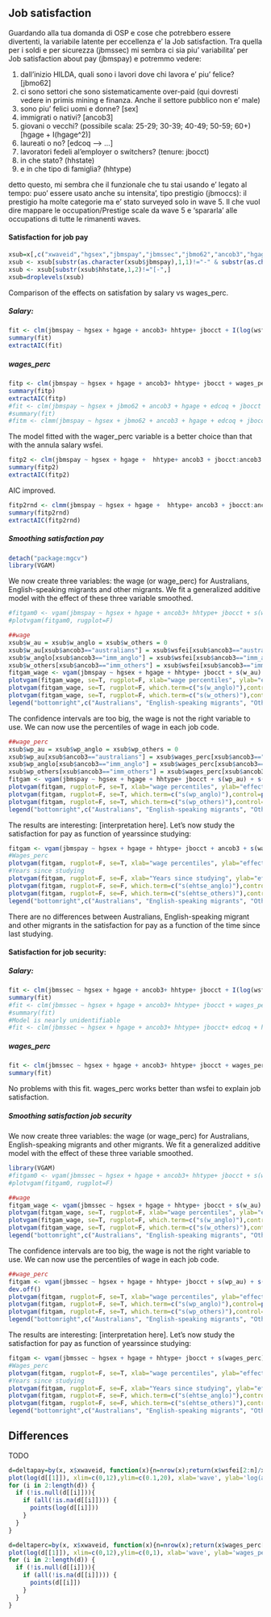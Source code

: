 
## Job satisfaction

Guardando alla tua domanda di OSP e cose che potrebbero essere divertenti, la variabile  latente per eccellenza e' la Job satisfaction. Tra quella per i soldi e per sicurezza (jbmssec) mi sembra ci sia piu' variabilita' per Job satisfaction about pay (jbmspay) e potremmo vedere:
 
1. dall'inizio HILDA, quali sono i lavori dove chi lavora e' piu' felice? [jbmo62]
2. ci sono settori che sono sistematicamente over-paid (qui dovresti vedere in primis mining e finanza. Anche il settore pubblico non e' male)
3. sono piu' felici uomi e donne? [sex]
4. immigrati o nativi? [ancob3]
5. giovani o vecchi? (possibile scala: 25-29; 30-39; 40-49; 50-59; 60+) [hgage + I(hgage^2)]
6. laureati o no? [edcoq --> ...]
7. lavoratori fedeli al'employer o switchers? (tenure: jbocct) 
8. in che stato? (hhstate)
9. e in che tipo di famiglia? (hhtype)
 
detto questo, mi sembra che il funzionale che tu stai usando e' legato al tempo: puo' essere usato anche su intensita', tipo prestigio (jbmoccs): il prestigio ha molte categorie ma e' stato surveyed solo in wave 5. Il che vuol dire mappare le occupation/Prestige scale da wave 5 e 'spararla' alle occupations di tutte le rimanenti waves.

#### Satisfaction for job pay

```r
xsub=x[,c("xwaveid","hgsex","jbmspay","jbmssec","jbmo62","ancob3","hgage","ehtse","edcoq","jbocct","hhstate","hhtype","wsfei","wages_perc", "ehtse_au","ehtse_anglo","ehtse_others")]
xsub <- xsub[substr(as.character(xsub$jbmspay),1,1)!="-" & substr(as.character(xsub$jbmssec),1,1)!="-",]
xsub <- xsub[substr(xsub$hhstate,1,2)!="[-",]
xsub=droplevels(xsub)
```

Comparison of the effects on satisfation by salary vs wages_perc.

##### Salary:
```r
fit <- clm(jbmspay ~ hgsex + hgage + ancob3+ hhtype+ jbocct + I(log(wsfei)), data=xsub)
summary(fit)
extractAIC(fit)
```

##### wages_perc

```r
fitp <- clm(jbmspay ~ hgsex + hgage + ancob3+ hhtype+ jbocct + wages_perc, data=xsub)
summary(fitp)
extractAIC(fitp)
#fit <- clm(jbmspay ~ hgsex + jbmo62 + ancob3 + hgage + edcoq + jbocct + hhstate + hhtype + wages_perc, data=xsub)
#summary(fit)
#fitm <- clmm(jbmspay ~ hgsex + jbmo62 + ancob3 + hgage + edcoq + jbocct + hhstate + hhtype + wages_perc + (1|xwaveid), data=xsub)
```

The model fitted with the wager_perc variable is a better choice than that with the annula salary wsfei.


```r
fitp2 <- clm(jbmspay ~ hgsex + hgage +  hhtype+ ancob3 + jbocct:ancob3 + wages_perc:ancob3, data=xsub)
summary(fitp2)
extractAIC(fitp2)
```

AIC improved.

```r
fitp2rnd <- clmm(jbmspay ~ hgsex + hgage +  hhtype+ ancob3 + jbocct:ancob3 + wages_perc:ancob3 + (1|xwaveid), data=xsub)
summary(fitp2rnd)
extractAIC(fitp2rnd)
```

##### Smoothing satisfaction pay

```r
detach("package:mgcv")
library(VGAM)
```

We now create three variables: the wage (or wage_perc) for Australians, English-speaking migrants and other migrants.
We fit a generalized additive model with the effect of these three variable smoothed.

```r
#fitgam0 <- vgam(jbmspay ~ hgsex + hgage + ancob3+ hhtype+ jbocct + s(wages_perc), data=xsub, family=propodds)
#plotvgam(fitgam0, rugplot=F)

##wage
xsub$w_au = xsub$w_anglo = xsub$w_others = 0
xsub$w_au[xsub$ancob3=="australians"] = xsub$wsfei[xsub$ancob3=="australians"]
xsub$w_anglo[xsub$ancob3=="imm_anglo"] = xsub$wsfei[xsub$ancob3=="imm_anglo"]
xsub$w_others[xsub$ancob3=="imm_others"] = xsub$wsfei[xsub$ancob3=="imm_others"]
fitgam_wage <- vgam(jbmspay ~ hgsex + hgage + hhtype+ jbocct + s(w_au) + s(w_anglo) + s(w_others), data=xsub, family=propodds)
plotvgam(fitgam_wage, se=T, rugplot=F, xlab="wage percentiles", ylab="effect on satisfaction", which.term=c("s(w_au)"),control=plotvgam.control(ylim=c(-.2,.4), lcol="blue", scol="blue"))
plotvgam(fitgam_wage, se=T, rugplot=F, which.term=c("s(w_anglo)"),control=plotvgam.control(add.arg=T, lcol="red", scol="red"))
plotvgam(fitgam_wage, se=T, rugplot=F, which.term=c("s(w_others)"),control=plotvgam.control(add.arg=T, lcol="black", scol="black"))
legend("bottomright",c("Australians", "English-speaking migrants", "Other migrants") , col=c("blue","red","black"), lty=c(1,1,1) )
```

The confidence intervals are too big, the wage is not the right variable to use.
We can now use the percentiles of wage in each job code.

```r
##wage_perc
xsub$wp_au = xsub$wp_anglo = xsub$wp_others = 0
xsub$wp_au[xsub$ancob3=="australians"] = xsub$wages_perc[xsub$ancob3=="australians"]
xsub$wp_anglo[xsub$ancob3=="imm_anglo"] = xsub$wages_perc[xsub$ancob3=="imm_anglo"]
xsub$wp_others[xsub$ancob3=="imm_others"] = xsub$wages_perc[xsub$ancob3=="imm_others"]
fitgam <- vgam(jbmspay ~ hgsex + hgage + hhtype+ jbocct + s(wp_au) + s(wp_anglo) + s(wp_others), data=xsub, family=propodds)
plotvgam(fitgam, rugplot=F, se=T, xlab="wage percentiles", ylab="effect on satisfaction", which.term=c("s(wp_au)"),control=plotvgam.control(ylim=c(-.3,.5), lcol="blue", scol="blue"))
plotvgam(fitgam, rugplot=F, se=T, which.term=c("s(wp_anglo)"),control=plotvgam.control(add.arg=T, lcol="red", scol="red"))
plotvgam(fitgam, rugplot=F, se=T, which.term=c("s(wp_others)"),control=plotvgam.control(add.arg=T, lcol="black", scol="black"))
legend("bottomright",c("Australians", "English-speaking migrants", "Other migrants") , col=c("blue","red","black"), lty=c(1,1,1) )
```

The results are interesting: [interpretation here].
Let's now study the satisfaction for pay as function of yearssince studying:

```r
fitgam <- vgam(jbmspay ~ hgsex + hgage + hhtype+ jbocct + ancob3 + s(wages_perc) + s(ehtse_au) + s(ehtse_anglo) + s(ehtse_others), data=xsub, family=propodds)
#Wages_perc
plotvgam(fitgam, rugplot=F, se=T, xlab="wage percentiles", ylab="effect on satisfaction", which.term=c("s(wages_perc)"),control=plotvgam.control(ylim=c(-.3,1), lcol="blue", scol="black"))
#Years since studying
plotvgam(fitgam, rugplot=F, se=F, xlab="Years since studying", ylab="effect on satisfaction", which.term=c("s(ehtse_au)"),control=plotvgam.control(ylim=c(-1,1), lcol="blue", scol="blue"))
plotvgam(fitgam, rugplot=F, se=F, which.term=c("s(ehtse_anglo)"),control=plotvgam.control(add.arg=T, lcol="red", scol="red"))
plotvgam(fitgam, rugplot=F, se=F, which.term=c("s(ehtse_others)"),control=plotvgam.control(add.arg=T, lcol="black", scol="black"))
legend("bottomright",c("Australians", "English-speaking migrants", "Other migrants") , col=c("blue","red","black"), lty=c(1,1,1) )
```

There are no differences between Australians, English-speaking migrant and other migrants in the satisfaction for pay as a function of the time since last studying.




#### Satisfaction for job security:

##### Salary:

```r
fit <- clm(jbmssec ~ hgsex + hgage + ancob3+ hhtype+ jbocct + I(log(wsfei)), data=xsub)
summary(fit)
#fit <- clm(jbmssec ~ hgsex + hgage + ancob3+ hhtype+ jbocct + wages_perc + hhstate, data=xsub)
#summary(fit)
#Model is nearly unidentifiable
#fit <- clm(jbmssec ~ hgsex + hgage + ancob3+ hhtype+ jbocct+ edcoq + hhstate, data=xsub)
```

##### wages_perc

```r
fit <- clm(jbmssec ~ hgsex + hgage + ancob3+ hhtype+ jbocct + wages_perc, data=xsub)
summary(fit)
```

No problems with this fit. wages_perc works better than wsfei to explain job satisfaction.


##### Smoothing satisfaction job security

We now create three variables: the wage (or wage_perc) for Australians, English-speaking migrants and other migrants.
We fit a generalized additive model with the effect of these three variable smoothed.

```r
library(VGAM)
#fitgam0 <- vgam(jbmssec ~ hgsex + hgage + ancob3+ hhtype+ jbocct + s(wages_perc), data=xsub, family=propodds)
#plotvgam(fitgam0, rugplot=F)

##wage
fitgam_wage <- vgam(jbmssec ~ hgsex + hgage + hhtype+ jbocct + s(w_au) + s(w_anglo) + s(w_others), data=xsub, family=propodds)
plotvgam(fitgam_wage, se=T, rugplot=F, xlab="wage percentiles", ylab="effect on satisfaction", which.term=c("s(w_au)"),control=plotvgam.control(ylim=c(-.2,.4), lcol="blue", scol="blue"))
plotvgam(fitgam_wage, se=T, rugplot=F, which.term=c("s(w_anglo)"),control=plotvgam.control(add.arg=T, lcol="red", scol="red"))
plotvgam(fitgam_wage, se=T, rugplot=F, which.term=c("s(w_others)"),control=plotvgam.control(add.arg=T, lcol="black", scol="black"))
legend("bottomright",c("Australians", "English-speaking migrants", "Other migrants") , col=c("blue","red","black"), lty=c(1,1,1) )
```

The confidence intervals are too big, the wage is not the right variable to use.
We can now use the percentiles of wage in each job code.

```r
##wage_perc
fitgam <- vgam(jbmssec ~ hgsex + hgage + hhtype+ jbocct + s(wp_au) + s(wp_anglo) + s(wp_others), data=xsub, family=propodds)
dev.off()
plotvgam(fitgam, rugplot=F, se=T, xlab="wage percentiles", ylab="effect on satisfaction", which.term=c("s(wp_au)"),control=plotvgam.control(ylim=c(-.3,.5), lcol="blue", scol="blue"))
plotvgam(fitgam, rugplot=F, se=T, which.term=c("s(wp_anglo)"),control=plotvgam.control(add.arg=T, lcol="red", scol="red"))
plotvgam(fitgam, rugplot=F, se=T, which.term=c("s(wp_others)"),control=plotvgam.control(add.arg=T, lcol="black", scol="black"))
legend("bottomright",c("Australians", "English-speaking migrants", "Other migrants") , col=c("blue","red","black"), lty=c(1,1,1) )
```

The results are interesting: [interpretation here].
Let's now study the satisfaction for pay as function of yearssince studying:

```r
fitgam <- vgam(jbmssec ~ hgsex + hgage + hhtype+ jbocct + s(wages_perc) + s(ehtse_au) + s(ehtse_anglo) + s(ehtse_others), data=xsub, family=propodds)
#Wages_perc
plotvgam(fitgam, rugplot=F, se=T, xlab="wage percentiles", ylab="effect on satisfaction", which.term=c("s(wages_perc)"),control=plotvgam.control(ylim=c(-.3,1), lcol="blue", scol="black"))
#Years since studying
plotvgam(fitgam, rugplot=F, se=F, xlab="Years since studying", ylab="effect on satisfaction", which.term=c("s(ehtse_au)"),control=plotvgam.control(ylim=c(-1,1), lcol="blue", scol="blue"))
plotvgam(fitgam, rugplot=F, se=F, which.term=c("s(ehtse_anglo)"),control=plotvgam.control(add.arg=T, lcol="red", scol="red"))
plotvgam(fitgam, rugplot=F, se=F, which.term=c("s(ehtse_others)"),control=plotvgam.control(add.arg=T, lcol="black", scol="black"))
legend("bottomright",c("Australians", "English-speaking migrants", "Other migrants") , col=c("blue","red","black"), lty=c(1,1,1) )
```



## Differences
TODO

```r
d=deltapay=by(x, x$xwaveid, function(x){n=nrow(x);return(x$wsfei[2:n]/x$wsfei[1:(n-1)])})
plot(log(d[[1]]), xlim=c(0,12),ylim=c(0.1,20), xlab='wave', ylab='log(annual salary)')
for (i in 2:length(d)) {
  if (!is.null(d[[i]])){
    if (all(!is.na(d[[i]]))) {
      points(log(d[[i]]))
    }
  }
}

d=deltaperc=by(x, x$xwaveid, function(x){n=nrow(x);return(x$wages_perc[2:n]-x$wages_perc[1:(n-1)])})
plot(log(d[[1]]), xlim=c(0,12),ylim=c(0,1), xlab='wave', ylab='wages_perc')
for (i in 2:length(d)) {
  if (!is.null(d[[i]])){
    if (all(!is.na(d[[i]]))) {
      points(d[[i]])
    }
  }
}

```


































